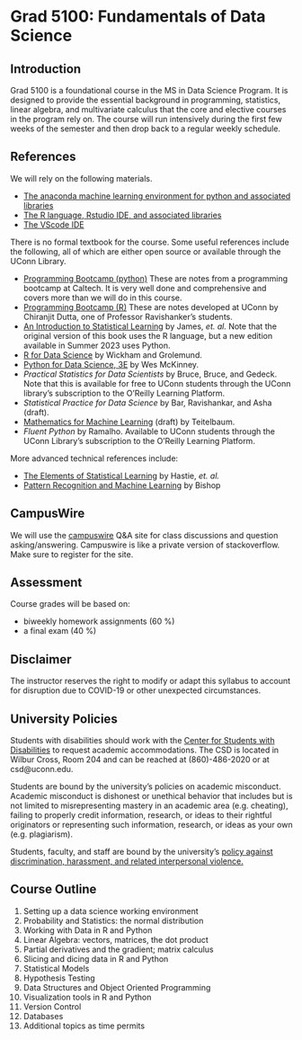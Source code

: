 # Grad 5100: Fundamentals of Data Science

## Introduction

Grad 5100 is a foundational course in the MS in Data Science Program. It
is designed to provide the essential background in programming,
statistics, linear algebra, and multivariate calculus that the core and
elective courses in the program rely on. The course will run intensively
during the first few weeks of the semester and then drop back to a
regular weekly schedule.

## References

We will rely on the following materials.

-   [The anaconda machine learning environment for python and associated
    libraries](http://www.anaconda.com)
-   [The R language, Rstudio IDE, and associated
    libraries](https://posit.co/download/rstudio-desktop)
-   [The VScode IDE](https://code.visualstudio.com)

There is no formal textbook for the course. Some useful references
include the following, all of which are either open source or available
through the UConn Library.

-   [Programming Bootcamp (python)](https://justinbois.github.io/bootcamp/2021/) These are notes from a programming bootcamp at Caltech. It is very
    well done and comprehensive and covers more than we will do in this course.
-   [Programming Bootcamp (R)](https://gitfront.io/r/user-3679719/H8v5hTnvHh2U/R-Bootcamp-Course/)  These are notes developed at UConn by Chiranjit Dutta,
one of Professor Ravishanker's students.
-   [An Introduction to Statistical Learning](http://www.statlearning.com) by James, *et. al.* Note that
    the original version of this book uses the R language, but a new
    edition available in Summer 2023 uses Python.
-   [R for Data Science](https://r4ds.hadley.nz/) by Wickham and
    Grolemund.
-   [Python for Data Science, 3E](https://wesmckinney.com/book) by Wes
    McKinney.
-   *Practical Statistics for Data Scientists* by Bruce, Bruce, and
    Gedeck. Note that this is available for free to UConn students
    through the UConn library's subscription to the O'Reilly Learning
    Platform.
-   *Statistical Practice for Data Science* by Bar, Ravishankar, and
    Asha (draft).
-   [Mathematics for Machine
    Learning](https://jeremy9959.net/Mathematics-for-Machine-Learning)
    (draft) by Teitelbaum.
-   *Fluent Python* by Ramalho. Available to UConn students through the
    UConn Library's subscription to the O'Reilly Learning Platform.

More advanced technical references include:

-   [The Elements of Statistical
    Learning](https://hastie.su.domains/ElemStatLearn) by Hastie, *et.
    al.*
-   [Pattern Recognition and Machine
    Learning](https://www.microsoft.com/en-us/research/uploads/prod/2006/01/Bishop-Pattern-Recognition-and-Machine-Learning-2006.pdf)
    by Bishop

## CampusWire

We will use the [campuswire](https://campuswire.com/c/G121DA3CC) Q&A site for class
discussions and question asking/answering.  Campuswire is like a private version of 
stackoverflow.  Make sure to register for the site. 

## Assessment

Course grades will be based on:

-   biweekly homework assignments (60 %)
-   a final exam (40 %)

## Disclaimer

The instructor reserves the right to modify or adapt this syllabus to
account for disruption due to COVID-19 or other unexpected
circumstances.

## University Policies

Students with disabilities should work with the [Center for Students
with Disabilities](https://csd.uconn.edu) to request academic
accommodations. The CSD is located in Wilbur Cross, Room 204 and can be
reached at (860)-486-2020 or at csd@uconn.edu.

Students are bound by the university's policies on academic misconduct.
Academic misconduct is dishonest or unethical behavior that includes but
is not limited to misrepresenting mastery in an academic area
(e.g. cheating), failing to properly credit information, research, or
ideas to their rightful originators or representing such information,
research, or ideas as your own (e.g. plagiarism).

Students, faculty, and staff are bound by the university's [policy
against discrimination, harassment, and related interpersonal
violence.](https://policy.uconn.edu/2015/12/29/policy-against-discrimination-harassment-and-related-interpersonal-violence/)

::: {style="page-break-after: always"}
:::

## Course Outline

1.  Setting up a data science working environment
2.  Probability and Statistics: the normal distribution
3.  Working with Data in R and Python
4.  Linear Algebra: vectors, matrices, the dot product
5.  Partial derivatives and the gradient; matrix calculus
6.  Slicing and dicing data in R and Python
7.  Statistical Models
8.  Hypothesis Testing
9.  Data Structures and Object Oriented Programming
10. Visualization tools in R and Python
11. Version Control
12. Databases
13. Additional topics as time permits
